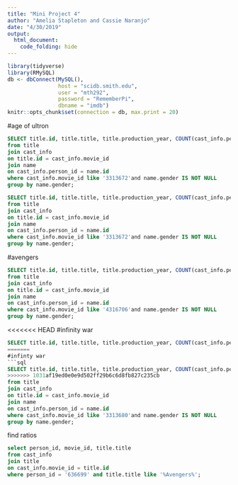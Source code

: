 ```yaml
---
title: "Mini Project 4"
author: "Amelia Stapleton and Cassie Naranjo"
date: "4/30/2019"
output: 
  html_document:
    code_folding: hide
---
```


```r
library(tidyverse)
library(RMySQL)
db <- dbConnect(MySQL(), 
                host = "scidb.smith.edu", 
                user = "mth292", 
                password = "RememberPi", 
                dbname = "imdb")
knitr::opts_chunk$set(connection = db, max.print = 20)
```

#age of ultron
```sql
SELECT title.id, title.title, title.production_year, COUNT(cast_info.person_id), name.gender
from title
join cast_info
on title.id = cast_info.movie_id
join name
on cast_info.person_id = name.id
where cast_info.movie_id like '3313672'and name.gender IS NOT NULL
group by name.gender; 
```

```sql
SELECT title.id, title.title, title.production_year, COUNT(cast_info.person_id), name.gender
from title
join cast_info
on title.id = cast_info.movie_id
join name
on cast_info.person_id = name.id
where cast_info.movie_id like '3313672'and name.gender IS NOT NULL
group by name.gender; 
```

#avengers
```sql
SELECT title.id, title.title, title.production_year, COUNT(cast_info.person_id), name.gender
from title
join cast_info
on title.id = cast_info.movie_id
join name
on cast_info.person_id = name.id
where cast_info.movie_id like '4316706'and name.gender IS NOT NULL
group by name.gender; 
```

<<<<<<< HEAD
#infinity war
```sql
SELECT title.id, title.title, title.production_year, COUNT(cast_info.person_id), name.gender
=======
#infinty war
```sql
SELECT title.id, title.title, title.production_year, COUNT(cast_info.person_id), name.gender, ((count(cast_info.person_id))/115)*100 as ratio
>>>>>>> 1031af19ed0e0e9d502ff29b6c6d8fb827c235cb
from title
join cast_info
on title.id = cast_info.movie_id
join name
on cast_info.person_id = name.id
where cast_info.movie_id like '3313680'and name.gender IS NOT NULL
group by name.gender; 
```
 
find ratios 

```sql
select person_id, movie_id, title.title
from cast_info
join title 
on cast_info.movie_id = title.id
where person_id = '636699' and title.title like '%Avengers%';
```
